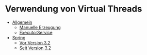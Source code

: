 # Verwendung von Virtual Threads

- [Allgemein](/code-examples/virtual-threads/general)
  - [Manuelle Erzeugung](/code-examples/virtual-threads/general#manuelle-erzeugung)
  - [ExecutorService](/code-examples/virtual-threads/general#executor-service)
- [Spring](/code-examples/virtual-threads/spring)
  - [Vor Version 3.2](/code-examples/virtual-threads/spring#vor-version-32-1)
  - [Seit Version 3.2](/code-examples/virtual-threads/spring##seit-version-32-3)
